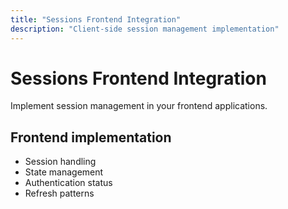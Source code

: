 ```yaml
---
title: "Sessions Frontend Integration"
description: "Client-side session management implementation"
---
```


# Sessions Frontend Integration

Implement session management in your frontend applications.

## Frontend implementation

- Session handling
- State management
- Authentication status
- Refresh patterns
